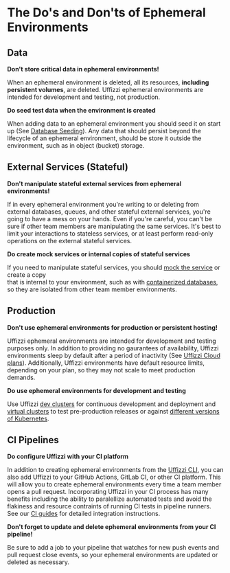 # The Do's and Don'ts of Ephemeral Environments

## Data

**Don't store critical data in ephemeral environments!**   

When an ephemeral environment is deleted, all its resources, **including persistent volumes**, are deleted. Uffizzi ephemeral 
environments are intended for development and testing, not production. 

**Do seed test data when the environment is created** 

When adding data to an ephemeral environment you should seed it on start up (See [Database Seeding](/docs/handbook/managing-state/database-seeding)). 
Any data that should persist beyond the lifecycle of an ephemeral environment, should be store it outside the environment, such as in object (bucket) storage.

## External Services (Stateful)

**Don't manipulate stateful external services from ephemeral environments!**  

If in every ephemeral environment you're writing to or deleting from external databases, queues, and other stateful external services, 
you're going to have a mess on your hands. Even if you're careful, you can't be sure if other team members are manipulating 
the same services. It's best to limit your interactions to stateless services, or at least perform read-only operations on the external 
stateful services. 

**Do create mock services or internal copies of stateful services**

If you need to manipulate stateful services, you should [mock the service](/docs/handbook/mock-services) or create a copy  
that is internal to your environment, such as with [containerized databases](/docs/handbook/managing-state/database-seeding), so 
they are isolated from other team member environments.

## Production 

**Don't use ephemeral environments for production or persistent hosting!**  

Uffizzi ephemeral environments are intended for development and testing purposes only. In addition to providing no gaurantees of 
availability, Uffizzi environments sleep by default after a period of inactivity (See [Uffizzi Cloud plans](/products/uffizzi-cloud)). 
Additionally, Uffizzi environments have default resource limits, depending on your plan, so they may not scale to meet production demands.

**Do use ephemeral environments for development and testing**

Use Uffizzi [dev clusters](/docs/core-concepts/ephemeral-environments/dev-clusters) for continuous development and deployment and 
[virtual clusters](/docs/core-concepts/ephemeral-environments/virtual-clusters) to test pre-production releases or against [different versions of 
Kubernetes](/docs/cli/commands/cluster#cluster-create).

## CI Pipelines

**Do configure Uffizzi with your CI platform**  

In addition to creating ephemeral environments from the [Uffizzi CLI](/docs/cli), you can also add Uffizzi to your 
GitHub Actions, GitLab CI, or other CI platform. This will allow you to create ephemeral environments every time a team member 
opens a pull request. Incorporating Uffizzi in your CI process has many benefits including the ability to paralellize automated 
tests and avoid the flakiness and resource contraints of running CI tests in pipeline runners. See our [CI guides](/docs/ci) for 
detailed integration instructions.

**Don't forget to update and delete ephemeral environments from your CI pipeline!**  

Be sure to add a job to your pipeline that watches for new push events and pull request close events, so your ephemeral 
environments are updated or deleted as necessary.  